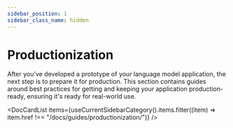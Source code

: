 ```yaml
---
sidebar_position: 1
sidebar_class_name: hidden
---
```


# Productionization

After you've developed a prototype of your language model application, the next step is to prepare it for production.
This section contains guides around best practices for getting and keeping your application production-ready,
ensuring it's ready for real-world use.


<DocCardList items={useCurrentSidebarCategory().items.filter((item) => item.href !== "/docs/guides/productionization/")} />
